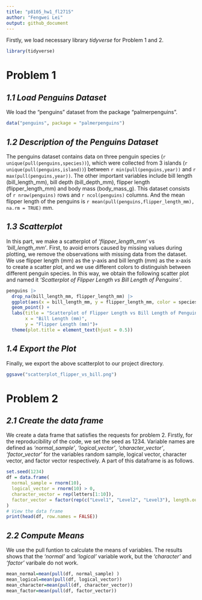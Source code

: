 ```yaml
---
title: "p8105_hw1_fl2715"
author: "Fengwei Lei"
output: github_document
---
```


Firstly, we load necessary library *tidyverse* for Problem 1 and 2.
```r
library(tidyverse)
```

# Problem 1
## *1.1 Load Penguins  Dataset*
We load the "penguins" dataset from the package "palmerpenguins".
```r
data("penguins", package = "palmerpenguins")
```

## *1.2 Description of the Penguins Dataset*
The penguins dataset contains data on three penguin species (`r unique(pull(penguins,species))`), which were collected from 3 islands (`r unique(pull(penguins,island))`) between `r min(pull(penguins,year))` and `r max(pull(penguins,year))`. The other important variables include bill length (bill_length_mm), bill depth (bill_depth_mm), flipper length (flipper_length_mm) and body mass (body_mass_g). This dataset consists of `r nrow(penguins)` rows and `r ncol(penguins)` columns. And the mean flipper length of the penguins is `r mean(pull(penguins,flipper_length_mm), na.rm = TRUE)` mm.

## *1.3 Scatterplot*
In this part, we make a scatterplot of *'flipper_length_mm'* vs *'bill_length_mm'*. First, to avoid errors caused by missing values during plotting, we remove the observations with missing data from the dataset. We use flipper length (mm) as the y-axis and bill length (mm) as the x-axis to create a scatter plot, and we use different colors to distinguish between different penguin species. In this way, we obtain the following scatter plot and named it *'Scatterplot of Flipper Length vs Bill Length of Penguins'*.

```r
penguins |> 
  drop_na(bill_length_mm, flipper_length_mm) |> 
  ggplot(aes(x = bill_length_mm, y = flipper_length_mm, color = species)) +
  geom_point() +
  labs(title = "Scatterplot of Flipper Length vs Bill Length of Penguins",
       x = "Bill Length (mm)",
       y = "Flipper Length (mm)")+
  theme(plot.title = element_text(hjust = 0.5))
```

## *1.4 Export the Plot*
Finally, we export the above scatterplot to our project directory.
```r
ggsave("scatterplot_flipper_vs_bill.png")
```

# Problem 2
## *2.1 Create the data frame*
We create a data frame that satisfies the requests for problem 2. Firstly, for the reproducibility of the code, we set the seed as 1234. Variable names are defined as *'normal_sample'*, *'logical_vector'*, *'character_vector'*, *'factor_vector'* for the variables random sample, logical vector, character vector, and factor vector respectively. A part of this dataframe is as follows.

```r
set.seed(1234)
df = data.frame(
  normal_sample = rnorm(10), 
  logical_vector = rnorm(10) > 0,  
  character_vector = rep(letters[1:10]), 
  factor_vector = factor(rep(c("Level1", "Level2", "Level3"), length.out = 10,replace = TRUE))
)
# View the data frame
print(head(df, row.names = FALSE))
```

## *2.2 Compute Means*
We use the pull funtion to calculate the means of variables. The results shows that the *'normal'* and *'logical'* variable work, but the *'character'* and *'factor'* varibale do not work.
```r
mean_normal=mean(pull(df, normal_sample) )
mean_logical=mean(pull(df, logical_vector))
mean_character=mean(pull(df, character_vector))
mean_factor=mean(pull(df, factor_vector))
```
